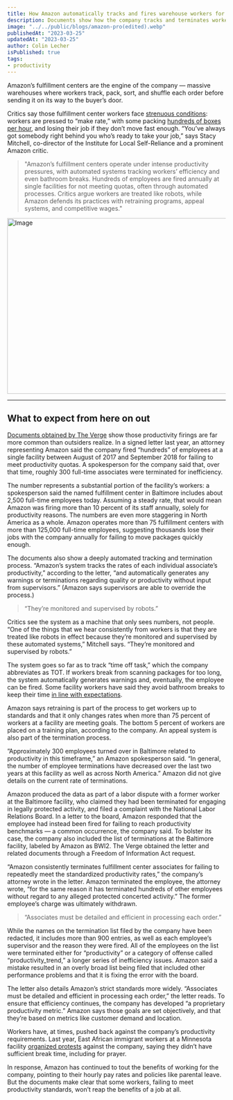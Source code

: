 ```yaml
---
title: How Amazon automatically tracks and fires warehouse workers for ‘productivity’
description: Documents show how the company tracks and terminates workers
image: "../../public/blogs/amazon-pro(edited).webp"
publishedAt: "2023-03-25"
updatedAt: "2023-03-25"
author: Colin Lecher
isPublished: true
tags:
- productivity
---
```


Amazon’s fulfillment centers are the engine of the company — massive warehouses where workers track, pack, sort, and shuffle each order before sending it on its way to the buyer’s door.

Critics say those fulfillment center workers face [strenuous conditions](https://www.businessinsider.com/amazon-employees-describe-peak-2019-2): workers are pressed to “make rate,” with some packing [hundreds of boxes per hour](https://www.vox.com/the-goods/2018/12/14/18141291/amazon-fulfillment-center-east-africa-workers-minneapolis), and losing their job if they don’t move fast enough. “You’ve always got somebody right behind you who’s ready to take your job,” says Stacy Mitchell, co-director of the Institute for Local Self-Reliance and a prominent Amazon critic.  

> "Amazon’s fulfillment centers operate under intense productivity pressures, with automated systems tracking workers’ efficiency and even bathroom breaks. Hundreds of employees are fired annually at single facilities for not meeting quotas, often through automated processes. Critics argue workers are treated like robots, while Amazon defends its practices with retraining programs, appeal systems, and competitive wages."

<Image
  src="/blogs/amazon-pro.webp"
  width="860"
  height="404"
  alt="Image"
  sizes="100vw"
/>

---

## What to expect from here on out

[Documents obtained by The Verge](https://cdn.vox-cdn.com/uploads/chorus_asset/file/16190209/amazon_terminations_documents.pdf) show those productivity firings are far more common than outsiders realize. In a signed letter last year, an attorney representing Amazon said the company fired “hundreds” of employees at a single facility between August of 2017 and September 2018 for failing to meet productivity quotas. A spokesperson for the company said that, over that time, roughly 300 full-time associates were terminated for inefficiency. 

The number represents a substantial portion of the facility’s workers: a spokesperson said the named fulfillment center in Baltimore includes about 2,500 full-time employees today. Assuming a steady rate, that would mean Amazon was firing more than 10 percent of its staff annually, solely for productivity reasons. The numbers are even more staggering in North America as a whole. Amazon operates more than 75 fulfillment centers with more than 125,000 full-time employees, suggesting thousands lose their jobs with the company annually for failing to move packages quickly enough. 

The documents also show a deeply automated tracking and termination process. “Amazon’s system tracks the rates of each individual associate’s productivity,” according to the letter, “and automatically generates any warnings or terminations regarding quality or productivity without input from supervisors.” (Amazon says supervisors are able to override the process.)

> “They’re monitored and supervised by robots.”

Critics see the system as a machine that only sees numbers, not people. “One of the things that we hear consistently from workers is that they are treated like robots in effect because they’re monitored and supervised by these automated systems,” Mitchell says. “They’re monitored and supervised by robots.” 

The system goes so far as to track “time off task,” which the company abbreviates as TOT. If workers break from scanning packages for too long, the system automatically generates warnings and, eventually, the employee can be fired. Some facility workers have said they avoid bathroom breaks to keep their time [in line with expectations](https://www.theverge.com/2018/4/16/17243026/amazon-warehouse-jobs-worker-conditions-bathroom-breaks). 

Amazon says retraining is part of the process to get workers up to standards and that it only changes rates when more than 75 percent of workers at a facility are meeting goals. The bottom 5 percent of workers are placed on a training plan, according to the company. An appeal system is also part of the termination process.

”Approximately 300 employees turned over in Baltimore related to productivity in this timeframe,” an Amazon spokesperson said. “In general, the number of employee terminations have decreased over the last two years at this facility as well as across North America.” Amazon did not give details on the current rate of terminations.

Amazon produced the data as part of a labor dispute with a former worker at the Baltimore facility, who claimed they had been terminated for engaging in legally protected activity, and filed a complaint with the National Labor Relations Board. In a letter to the board, Amazon responded that the employee had instead been fired for failing to reach productivity benchmarks — a common occurrence, the company said. To bolster its case, the company also included the list of terminations at the Baltimore facility, labeled by Amazon as BWI2. The Verge obtained the letter and related documents through a Freedom of Information Act request. 

“Amazon consistently terminates fulfillment center associates for failing to repeatedly meet the standardized productivity rates,” the company’s attorney wrote in the letter. Amazon terminated the employee, the attorney wrote, “for the same reason it has terminated hundreds of other employees without regard to any alleged protected concerted activity.” The former employee’s charge was ultimately withdrawn. 

> “Associates must be detailed and efficient in processing each order.”

While the names on the termination list filed by the company have been redacted, it includes more than 900 entries, as well as each employee’s supervisor and the reason they were fired. All of the employees on the list were terminated either for “productivity” or a category of offense called “productivity_trend,” a longer series of inefficiency issues. Amazon said a mistake resulted in an overly broad list being filed that included other performance problems and that it is fixing the error with the board. 

The letter also details Amazon’s strict standards more widely. “Associates must be detailed and efficient in processing each order,” the letter reads. To ensure that efficiency continues, the company has developed “a proprietary productivity metric.” Amazon says those goals are set objectively, and that they’re based on metrics like customer demand and location. 

Workers have, at times, pushed back against the company’s productivity requirements. Last year, East African immigrant workers at a Minnesota facility [organized protests](https://www.vox.com/the-goods/2018/12/14/18141291/amazon-fulfillment-center-east-africa-workers-minneapolis) against the company, saying they didn’t have sufficient break time, including for prayer. 

In response, Amazon has continued to tout the benefits of working for the company, pointing to their hourly pay rates and policies like parental leave. But the documents make clear that some workers, failing to meet productivity standards, won’t reap the benefits of a job at all.